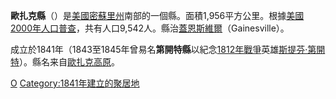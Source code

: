 {{Expand english|time=2017-05-27T12:14:36+00:00}}
{{Infobox U.S. County
| county = 歐扎克縣
| state = 密蘇里州
| en county = Ozark County
| en state = Missouri
| seal = 
| founded year = 1841
| founded date =     
| seat wl = Gainesville    
| largest city wl = Gainesville
| area mi = 755
| area km = 1,956
| area land mi = 742
| area land km = 1,922
| area water mi = 13
| area water km = 33
| area percentage = 1.71%
| census yr = 2000
| pop = 9,542
| density mi = 7
| density km = 3
| time zone = Central
| UTC offset = -6 
| DST offset = -5
| web =
| named for = {{le|Ozark Mountains}}
}}
'''歐扎克縣'''（{{lang-en|Ozark County}}）是[[美國|美國]][[密蘇里州|密蘇里州]]南部的一個縣。面積1,956平方公里。根據[[美國2000年人口普查|美國2000年人口普查]]，共有人口9,542人。縣治[[蓋恩斯維爾_(密蘇里州)|蓋恩斯維爾]]（Gainesville）。

成立於1841年（1843至1845年曾易名'''第開特縣'''以紀念[[1812年戰爭|1812年戰爭]]英雄[[斯提芬·第開特|斯提芬·第開特]]）。縣名来自[[歐扎克高原|歐扎克高原]]。

{{commonscat}}
{{coord|display=title}}
{{normdaten}}
{{DEFAULTSORT:ozark}}
[[Category:密苏里州行政区划|O]]
[[Category:1841年建立的聚居地|Category:1841年建立的聚居地]]
{{Missouri-stub}}